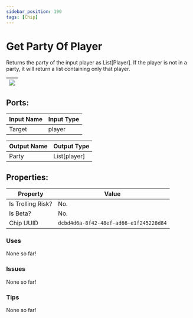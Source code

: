 ```yaml
---
sidebar_position: 190
tags: [Chip]
---
```


# Get Party Of Player


Returns the party of the input player as List[Player]. If the player is not in a party, it will return a list containing only that player.

| ![](https://images-ext-2.discordapp.net/external/MPmIaQzlEPmgGWlgi-WxBBXt0Bjv_zWPkg1y1f_sy3s/https/www.recroomcircuits.com/image/circuit/absolute-value?width=206&height=108) |
|-----|

## Ports:

| Input Name | Input Type |
|-----------|-----------|
| Target | player |

| Output Name | Output Type |
|-----------|-----------|
| Party | List[player] |

## Properties:

| Property  | Value |
|-------------------|-----------|
| Is Trolling Risk? | No. |
| Is Beta? | No. |
| Chip UUID | `dcbd4d6a-8f42-48ef-ad66-e1f245228d84` |

### Uses
None so far!

### Issues
None so far!

### Tips
None so far!
